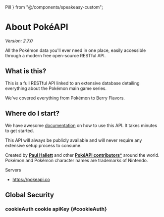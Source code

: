   Pill
} from "@/components/speakeasy-custom";

# About PokéAPI

_Version: 2.7.0_

All the Pokémon data you'll ever need in one place, easily accessible through a modern free open-source RESTful API.

## What is this?

This is a full RESTful API linked to an extensive database detailing everything about the Pokémon main game series.

We've covered everything from Pokémon to Berry Flavors.

## Where do I start?

We have awesome [documentation](https://pokeapi.co/docs/v2) on how to use this API. It takes minutes to get started.

This API will always be publicly available and will never require any extensive setup process to consume.

Created by [**Paul Hallett**](https://github.com/phalt) and other [**PokéAPI contributors***](https://github.com/PokeAPI/pokeapi#contributing) around the world. Pokémon and Pokémon character names are trademarks of Nintendo.
    

Servers

- https://pokeapi.co

## Global Security

### cookieAuth <Pill variant="info">cookie</Pill> <Pill variant="info">apiKey</Pill> \{#cookieAuth\}